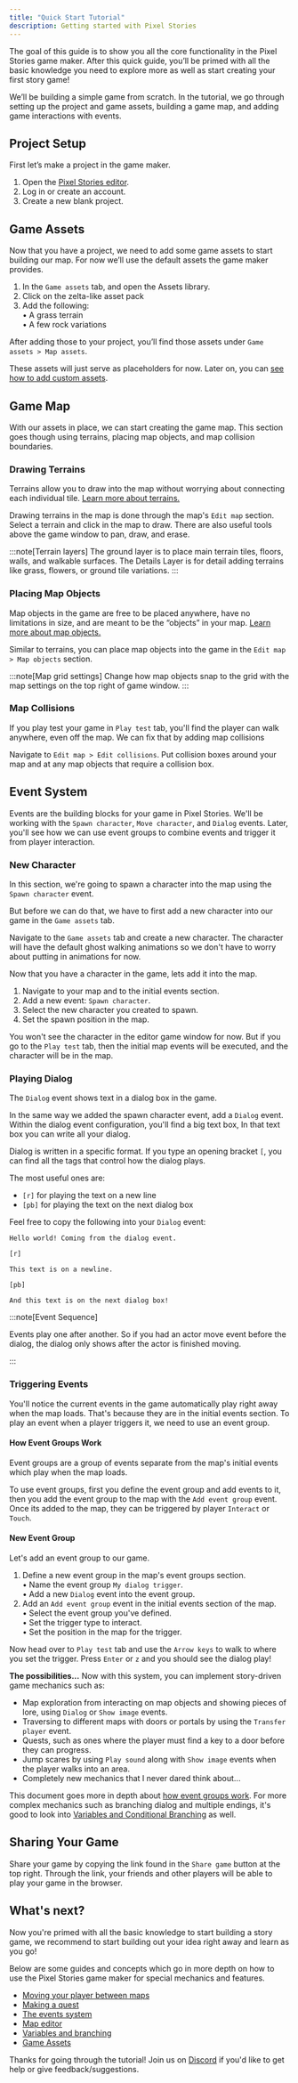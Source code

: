 ```yaml
---
title: "Quick Start Tutorial"
description: Getting started with Pixel Stories
---
```



The goal of this guide is to show you all the core functionality in the Pixel Stories game maker. After this quick guide, you’ll be primed with all the basic knowledge you need to explore more as well as start creating your first story game!

We’ll be building a simple game from scratch. In the tutorial, we go through setting up the project and game assets, building a game map, and adding game interactions with events.

## Project Setup

First let’s make a project in the game maker.

<Steps>

1.  Open the [Pixel Stories editor](https://app.pixelstories.io/).
2.  Log in or create an account.
3.  Create a new blank project.

</Steps>

## Game Assets

Now that you have a project, we need to add some game assets to start building our map. For now we’ll use the default assets the game maker provides.

<Steps>

1. In the `Game assets` tab, and open the Assets library.
2. Click on the zelta-like asset pack
3. Add the following:
   <br />• A grass terrain
   <br />• A few rock variations

</Steps>

After adding those to your project, you’ll find those assets under `Game assets > Map assets`.

These assets will just serve as placeholders for now. Later on, you can [see how to add custom assets](https://pixelstories.io/features/game-assets/).

## Game Map

With our assets in place, we can start creating the game map. This section goes though using terrains, placing map objects, and map collision boundaries.

### Drawing Terrains

Terrains allow you to draw into the map without worrying about connecting each individual tile. [Learn more about terrains.](/features/map-editor/#terrains)

Drawing terrains in the map is done through the map's `Edit map` section. Select a terrain and click in the map to draw. There are also useful tools above the game window to pan, draw, and erase.

:::note[Terrain layers]
The ground layer is to place main terrain tiles, floors, walls, and walkable surfaces. The Details Layer is for detail adding terrains like grass, flowers, or ground tile variations.
:::

### Placing Map Objects

Map objects in the game are free to be placed anywhere, have no limitations in size, and are meant to be the “objects” in your map. [Learn more about map objects.](/features/map-editor/#map-objects)

Similar to terrains, you can place map objects into the game in the `Edit map > Map objects` section.

:::note[Map grid settings]
Change how map objects snap to the grid with the map settings on the top right of game window.
:::

### Map Collisions

If you play test your game in `Play test` tab, you'll find the player can walk anywhere, even off the map. We can fix that by adding map collisions

Navigate to `Edit map > Edit collisions`. Put collision boxes around your map and at any map objects that require a collision box.

## Event System

Events are the building blocks for your game in Pixel Stories. We'll be working with the `Spawn character`, `Move character`, and `Dialog` events. Later, you'll see how we can use event groups to combine events and trigger it from player interaction.

### New Character

In this section, we're going to spawn a character into the map using the `Spawn character` event.

But before we can do that, we have to first add a new character into our game in the `Game assets` tab.

Navigate to the `Game assets` tab and create a new character. The character will have the default ghost walking animations so we don't have to worry about putting in animations for now.

Now that you have a character in the game, lets add it into the map.

<Steps>

1. Navigate to your map and to the initial events section.
2. Add a new event: `Spawn character`.
3. Select the new character you created to spawn.
4. Set the spawn position in the map.

</Steps>

You won't see the character in the editor game window for now. But if you go to the `Play test` tab, then the initial map events will be executed, and the character will be in the map.

### Playing Dialog

The `Dialog` event shows text in a dialog box in the game.

In the same way we added the spawn character event, add a `Dialog` event. Within the dialog event configuration, you'll find a big text box, In that text box you can write all your dialog.

Dialog is written in a specific format. If you type an opening bracket `[`, you can find all the tags that control how the dialog plays.

The most useful ones are:

- `[r]` for playing the text on a new line
- `[pb]` for playing the text on the next dialog box

Feel free to copy the following into your `Dialog` event:

```
Hello world! Coming from the dialog event.

[r]

This text is on a newline.

[pb]

And this text is on the next dialog box!

```

:::note[Event Sequence]

Events play one after another. So if you had an actor move event before the dialog, the dialog only shows after the actor is finished moving.

:::

### Triggering Events

You'll notice the current events in the game automatically play right away when the map loads. That's because they are in the initial events section. To play an event when a player triggers it, we need to use an event group.

#### How Event Groups Work

Event groups are a group of events separate from the map's initial events which play when the map loads.

To use event groups, first you define the event group and add events to it, then you add the event group to the map with the `Add event group` event. Once its added to the map, they can be triggered by player `Interact` or `Touch`.

#### New Event Group

Let's add an event group to our game.

<Steps>

1. Define a new event group in the map's event groups section.
   <br />• Name the event group `My dialog trigger`.
   <br />• Add a new `Dialog` event into the event group.
2. Add an `Add event group` event in the initial events section of the map.
   <br />• Select the event group you've defined.
   <br />• Set the trigger type to interact.
   <br />• Set the position in the map for the trigger.

</Steps>

Now head over to `Play test` tab and use the `Arrow keys` to walk to where you set the trigger. Press `Enter` or `z` and you should see the dialog play!

**The possibilities...** Now with this system, you can implement story-driven game mechanics such as:

- Map exploration from interacting on map objects and showing pieces of lore, using `Dialog` or `Show image` events.
- Traversing to different maps with doors or portals by using the `Transfer player` event.
- Quests, such as ones where the player must find a key to a door before they can progress.
- Jump scares by using `Play sound` along with `Show image` events when the player walks into an area.
- Completely new mechanics that I never dared think about...

This document goes more in depth about [how event groups work](/features/events-system/#how-group-events-work). For more complex mechanics such as branching dialog and multiple endings, it's good to look into [Variables and Conditional Branching](/features/variables-and-branching) as well.

## Sharing Your Game

Share your game by copying the link found in the `Share game` button at the top right. Through the link, your friends and other players will be able to play your game in the browser.

## What's next?

Now you're primed with all the basic knowledge to start building a story game, we recommend to start building out your idea right away and learn as you go!

Below are some guides and concepts which go in more depth on how to use the Pixel Stories game maker for special mechanics and features.

- [Moving your player between maps](/guides/moving-your-player-between-maps)
- [Making a quest](/guides/fetch-quest)
- [The events system](/features/events-system)
- [Map editor](/features/map-editor)
- [Variables and branching](/features/variables-and-branching)
- [Game Assets](/features/game-assets)

Thanks for going through the tutorial! Join us on [Discord](https://discord.gg/XN9EaUh26g) if you'd like to get help or give feedback/suggestions.

